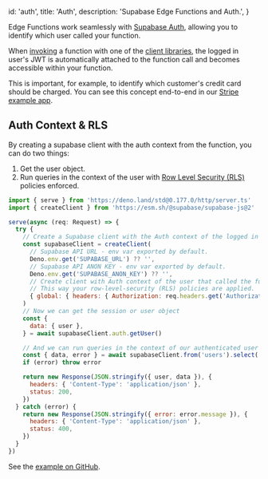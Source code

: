 
  id: 'auth',
  title: 'Auth',
  description: 'Supabase Edge Functions and Auth.',
}

Edge Functions work seamlessly with [Supabase Auth](/docs/guides/auth), allowing you to identify which user called your function.

When [invoking](/docs/reference/javascript/invoke) a function with one of the [client libraries](/docs/reference), the logged in user's JWT is automatically attached to the function call and becomes accessible within your function.

This is important, for example, to identify which customer's credit card should be charged. You can see this concept end-to-end in our [Stripe example app](https://github.com/supabase-community/expo-stripe-payments-with-supabase-functions).

## Auth Context & RLS

By creating a supabase client with the auth context from the function, you can do two things:

1. Get the user object.
2. Run queries in the context of the user with [Row Level Security (RLS)](/docs/guides/auth/row-level-security) policies enforced.

```js lines=14,17-19,22-23 title=supabase/functions/select-from-table-with-auth-rls/index.ts
import { serve } from 'https://deno.land/std@0.177.0/http/server.ts'
import { createClient } from 'https://esm.sh/@supabase/supabase-js@2'

serve(async (req: Request) => {
  try {
    // Create a Supabase client with the Auth context of the logged in user.
    const supabaseClient = createClient(
      // Supabase API URL - env var exported by default.
      Deno.env.get('SUPABASE_URL') ?? '',
      // Supabase API ANON KEY - env var exported by default.
      Deno.env.get('SUPABASE_ANON_KEY') ?? '',
      // Create client with Auth context of the user that called the function.
      // This way your row-level-security (RLS) policies are applied.
      { global: { headers: { Authorization: req.headers.get('Authorization')! } } }
    )
    // Now we can get the session or user object
    const {
      data: { user },
    } = await supabaseClient.auth.getUser()

    // And we can run queries in the context of our authenticated user
    const { data, error } = await supabaseClient.from('users').select('*')
    if (error) throw error

    return new Response(JSON.stringify({ user, data }), {
      headers: { 'Content-Type': 'application/json' },
      status: 200,
    })
  } catch (error) {
    return new Response(JSON.stringify({ error: error.message }), {
      headers: { 'Content-Type': 'application/json' },
      status: 400,
    })
  }
})
```

See the [example on GitHub](https://github.com/supabase/supabase/blob/master/examples/edge-functions/supabase/functions/select-from-table-with-auth-rls/index.ts).


